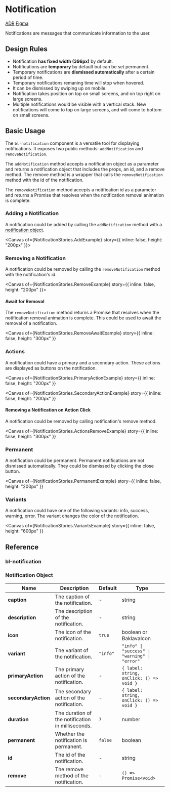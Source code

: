 
<Meta of={NotificationStories} />

# Notification

<bl-badge icon="document">[ADR](https://github.com/Trendyol/baklava/issues/141)</bl-badge>
<bl-badge icon="puzzle">[Figma](https://www.figma.com/file/RrcLH0mWpIUy4vwuTlDeKN/Baklava-Design-Guide?node-id=2790%3A13792)</bl-badge>

Notifications are messages that communicate information to the user.

## Design Rules

- Notification **has fixed width (396px)** by default.
- Notifications are **temporary** by default but can be set permanent.
- Temporary notifications are **dismissed automatically** after a certain period of time.
- Temporary notifications remaning time will stop when hovered.
- It can be dismissed by swiping up on mobile.
- Notification takes position on top on small screens, and on top right on large screens.
- Multiple notifications would be visible with a vertical stack. New notifications will come to top on large screens, and will come to bottom on small screens.

## Basic Usage

The `bl-notification` component is a versatile tool for displaying notifications. It exposes two public methods: `addNotification` and `removeNotification`.

The `addNotification` method accepts a notification object as a parameter and returns a notification object that includes the props, an id, and a remove method. The remove method is a wrapper that calls the `removeNotification` method with the id of the notification.

The `removeNotification` method accepts a notification id as a parameter and returns a Promise that resolves when the notification removal animation is complete.

### Adding a Notification

A notification could be added by calling the `addNotification` method with a [notification object](#notification-object).

<Canvas of={NotificationStories.AddExample} story={{ inline: false, height: "200px" }}></Canvas>

### Removing a Notification

A notification could be removed by calling the `removeNotification` method with the notification's id.

<Canvas of={NotificationStories.RemoveExample} story={{ inline: false, height: "200px" }}></Canvas>

#### Await for Removal

The `removeNotification` method returns a Promise that resolves when the notification removal animation is complete. This could be used to await the removal of a notification.

<Canvas
  of={NotificationStories.RemoveAwaitExample}
  story={{ inline: false, height: "300px" }}
></Canvas>

### Actions

A notification could have a primary and a secondary action. These actions are displayed as buttons on the notification.

<Canvas
  of={NotificationStories.PrimaryActionExample}
  story={{ inline: false, height: "200px" }}
></Canvas>
<Canvas
  of={NotificationStories.SecondaryActionExample}
  story={{ inline: false, height: "200px" }}
></Canvas>

#### Removing a Notification on Action Click

A notification could be removed by calling notification's remove method.

<Canvas
  of={NotificationStories.ActionsRemoveExample}
  story={{ inline: false, height: "300px" }}
></Canvas>

### Permanent

A notification could be permanent. Permanent notifications are not dismissed automatically. They could be dismissed by clicking the close button.

<Canvas
  of={NotificationStories.PermanentExample}
  story={{ inline: false, height: "200px" }}
></Canvas>

### Variants

A notification could have one of the following variants: info, success, warning, error. The variant changes the color of the notification.

<Canvas
  of={NotificationStories.VariantsExample}
  story={{ inline: false, height: "600px" }}
></Canvas>

## Reference

### bl-notification

<ArgsTable of="bl-notification" />

### Notification Object

| Name                | Description                                       | Default  | Type                                          |
| ------------------- | ------------------------------------------------- | -------- | --------------------------------------------- |
| **caption**         | The caption of the notification.                  | -        | string                                        |
| **description**     | The description of the notification.              | -        | string                                        |
| **icon**            | The icon of the notification.                     | `true`   | boolean or BaklavaIcon                        |
| **variant**         | The variant of the notification.                  | `"info"` | `"info" \| "success" \| "warning" \| "error"` |
| **primaryAction**   | The primary action of the notification.           | -        | `{ label: string, onClick: () => void }`      |
| **secondaryAction** | The secondary action of the notification.         | -        | `{ label: string, onClick: () => void }`      |
| **duration**        | The duration of the notification in milliseconds. | `7`      | number                                        |
| **permanent**       | Whether the notification is permanent.            | `false`  | boolean                                       |
| **id**              | The id of the notification.                       | -        | string                                        |
| **remove**          | The remove method of the notification.            | -        | `() => Promise<void>`                         |
